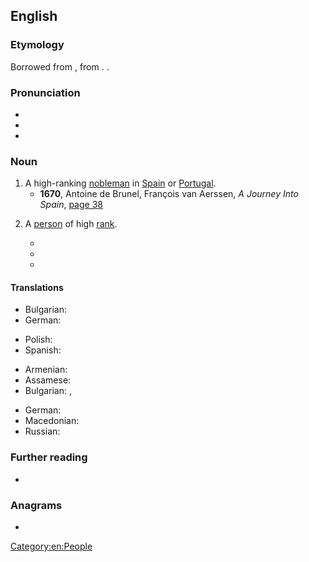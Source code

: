 ==English==

===Etymology===
Borrowed from {{bor|en|es|grande|pos=adjective}}, from {{der|en|la|grandis||large, great}}. {{doublet|en|grand|grande}}.

===Pronunciation===
* {{IPA|en|/ɡɹænˈdiː/}}
* {{audio|en|LL-Q1860 (eng)-Vealhurl-grandee.wav|Audio (UK)}}
* {{rhymes|en|iː|s=2}}

===Noun===
{{en-noun}}

# A high-ranking [[nobleman]] in [[Spain]] or [[Portugal]]. {{defdate|from 1590s}}
#* '''1670''', Antoine de Brunel, François van Aerssen, ''A Journey Into Spain'', [https://books.google.de/books?id=jO8rAQAAMAAJ&pg=PA38&hl=&cd=38&source=gbs_api#v=onepage&f=false page 38]
#*: {{quote|en|'''Grandees''' of Spain are of two sorts, this Honour being sometimes personal, sometimes hereditary. The first, the King bids be covered themselves; the second, themselves and Heirs for ever. This is all the Ceremony in making a '''Grandee''', neither do any other priviledges belong to it; so that it is but a Chimerical and Airy Honour, without any profit; they which marry the Heiress of a Family of a '''Grandee''' of Spain, that is such hereditarily, become '''Grandees''' in right of their Wives.}}
# {{lb|en|by extension}} A [[person]] of high [[rank]].
#: {{syn|en|magnate}}
#* {{RQ:Twain Tramp Abroad|chapter=XXXVIII|page=441|passage=I indicated a chair, and he sat down. This '''grandee''' was the grandson of an American of considerable note in his day, and not wholly forgotten yet,—a man who came so near being a great man that he was quite generally accounted one while he lived.}}
#* {{quote-book|en|year=1897|author=Thomas Anstey Guthrie|authorlink=Thomas Anstey Guthrie|chapter=[[s:en:Baboo Hurry Bungsho Jabberjee, B.A./Chapter_10|X]]|title=Baboo Hurry Bungsho Jabberjee, B.A.|page=[[s:en:Page:Baboohurrybungsh00anstiala.djvu/100|78]]|passage=Whereupon most did desist; but some, secreting their cigars in the hollow of their hands, took whiffs by stealth, and blushed to find it fame; while others, who were such '''grandees''' and big pots that their own convenience was the first and foremost desideratum, continued to smoke with lordliness and indifference.}}
#* {{quote-journal|en|title=What Peng Shuai reveals about one-party rule|date=November 27, 2021|work=Economist|url=https://www.economist.com/china/what-peng-shuai-reveals-about-one-party-rule/21806441|passage=It is hard to see a good ending to the story of Peng Shuai, a Chinese tennis champion who on November 2nd accused a former Communist Party '''grandee''' more than twice her age of subjecting her to a coercive sexual relationship.}}

====Translations====
{{trans-top|high-ranking nobleman in Spain or Portugal}}
* Bulgarian: {{t|bg|гранд|m|sc=Cyrl}}
* German: {{t|de|Grande|m}}
{{trans-mid}}
* Polish: {{t+|pl|grand|m}}
* Spanish: {{t+|es|grande|m}}
{{trans-bottom}}

{{trans-top|person of high rank}}
* Armenian: {{t+|hy|երեւելի}}
* Assamese: {{t|as|ডাঙৰীয়া}}
* Bulgarian: {{t+|bg|големец|m|sc=Cyrl}}, {{t+|bg|велможа|m|sc=Cyrl}}
{{trans-mid}}
* German: {{t|de|Grande|m}}
* Macedonian: {{t|mk|големец|m|sc=Cyrl}}
* Russian: {{t+|ru|вельмо́жа|m}} {{qualifier|dated}}
{{trans-bottom}}

===Further reading===
* {{pedia}}

===Anagrams===
* {{anagrams|en|a=adeegnr|Redange|agender|angered|derange|en garde|enraged|grenade}}

[[Category:en:People]]